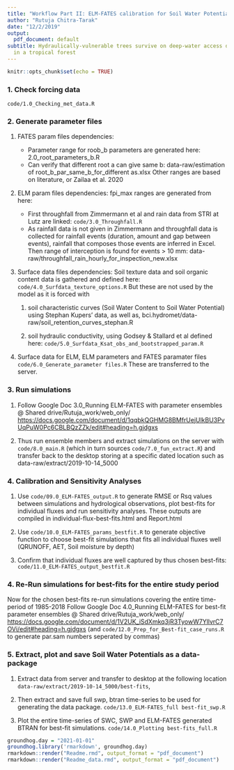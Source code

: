 ```yaml
---
title: "Workflow Part II: ELM-FATES calibration for Soil Water Potentials"
author: "Rutuja Chitra-Tarak"
date: "12/2/2019"
output: 
  pdf_document: default
subtitle: Hydraulically-vulnerable trees survive on deep-water access during droughts
  in a tropical forest
---
```


```r
knitr::opts_chunk$set(echo = TRUE)
```

### 1. Check forcing data

`code/1.0_Checking_met_data.R`

### 2. Generate parameter files

1.  FATES param files dependencies:
    + Parameter range for roob_b parameters are generated here: 2.0_root_parameters_b.R
    + Can verify that different root a can give same b: data-raw/estimation of root_b_par_same_b_for_different as.xlsx
Other ranges are based on literature, or Zailaa et al. 2020

2.  ELM param files dependencies:
fpi_max ranges are generated from here: 
    + First throughfall from Zimmermann et al and rain data from STRI at Lutz are linked: `code/3.0_Throughfall.R`
    + As rainfall data is not given in Zimmermann and throughfall data is collected for rainfall events (duration, amount and gap between events), rainfall that composes those events are inferred in Excel. Then range of interception is found for events > 10 mm: data-raw/throughfall_rain_hourly_for_inspection_new.xlsx

3.  Surface data files dependencies:
Soil texture data and soil organic content data is gathered and defined here:
`code/4.0_Surfdata_texture_options.R` But these are not used by the model as it is forced with   

    1. soil characteristic curves (Soil Water Content to Soil Water Potential) using Stephan Kupers' data, as well as, bci.hydromet/data-raw/soil_retention_curves_stephan.R

    2. soil hydraulic conductivity, using Godsey & Stallard et al defined here: `code/5.0_Surfdata_Ksat_obs_and_bootstrapped_param.R`

4.  Surface data for ELM, ELM parameters and FATES paramater files 
`code/6.0_Generate_parameter files.R`
These are transferred to the server.

### 3. Run simulations

1. Follow Google Doc 3.0_Running ELM-FATES with parameter ensembles @ Shared drive/Rutuja_work/web_only/ <https://docs.google.com/document/d/1qqbkQGHMG8BMfrUejUlkBU3PvUqPuW0Pc6CBLBQzZZk/edit#heading=h.gjdgxs>

2. Thus run ensemble members and extract simulations on the server with `code/8.0_main.R` (which in turn sources `code/7.0_fun_extract.R`) and transfer back to the desktop storing at a specific dated location such as data-raw/extract/2019-10-14_5000

### 4. Calibration and Sensitivity Analyses

  1. Use `code/09.0_ELM-FATES_output.R` to generate RMSE or Rsq values between simulations and hydrological observations, plot best-fits for individual fluxes and run sensitivity analyses. These outputs are compiled in individual-flux-best-fits.html and Report.html

  2. Use `code/10.0_ELM-FATES_params_bestfit.R` to generate objective function to choose best-fit simulations that fits all individual fluxes well (QRUNOFF, AET, Soil moisture by depth)

  3. Confirm that individual fluxes are well captured by thus chosen best-fits:    `code/11.0_ELM-FATES_output_bestfit.R`

### 4. Re-Run simulations for best-fits for the entire study period

Now for the chosen best-fits re-run simulations covering the entire time-period of 1985-2018
Follow Google Doc 4.0_Running ELM-FATES for best-fit parameter ensembles @ Shared drive/Rutuja_work/web_only/ <https://docs.google.com/document/d/1V2UK_iSdXmkq3jR3TyowW7YllvrC7OVi/edit#heading=h.gjdgxs> (and `code/12.0_Prep_for_Best-fit_case_runs.R` to generate par.sam numbers seperated by commas)

### 5. Extract, plot and save Soil Water Potentials as a data-package

  1. Extract data from server and transfer to desktop at the following location
`data-raw/extract/2019-10-14_5000/best-fits`, 

  2. Then extract and save full swp, btran time-series to be used for generating the data package.
`code/13.0_ELM-FATES_full best-fit_swp.R`

  3. Plot the entire time-series of SWC, SWP and ELM-FATES generated BTRAN for best-fit simulations.
`code/14.0_Plotting best-fits_full.R`


```r
groundhog.day = "2021-01-01"
groundhog.library('rmarkdown', groundhog.day)
rmarkdown::render("Readme.rmd", output_format = "pdf_document")
rmarkdown::render("Readme_data.rmd", output_format = "pdf_document")
```

